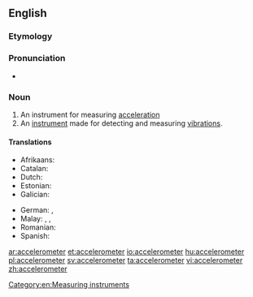 ==English==
{{wikipedia}}

===Etymology===
{{suffix|accelerate|meter}}

===Pronunciation===
* {{a|US}} {{IPA|/æk.ˌsɛl.ə.ˈrɑm.ə.tɚ/|/ɪk.ˌsɛl.ə.ˈrɑm.ə.tɚ/}}

===Noun===
{{en-noun}}

# An instrument for measuring [[acceleration]]
# An [[instrument]] made for detecting and measuring [[vibration]]s.

====Translations====
{{trans-top|instrument for measuring acceleration}}
* Afrikaans: {{t-|af|versnellingsmeter}}
* Catalan: {{t-|ca|acceleròmetre|m}}
* Dutch: {{t-|nl|versnellingsmeter|m}}
* Estonian: {{t-|et|kiirendusandur}}
* Galician: {{t-|gl|acelerómetro|m}}
{{trans-mid}}
* German: {{t-|de|Beschleunigungssensor|m}}, {{t-|de|Beschleunigungsmesser|m}}
* Malay: {{t-|ms|jangka pecut}}, {{t-|ms|meter pecut}}, {{t-|ms|akselerometer}}
* Romanian: {{t+|ro|accelerometru|n}}
* Spanish: {{t+|es|acelerómetro|m}}
{{trans-bottom}}

[[Category:en:Measuring instruments]]

[[ar:accelerometer]]
[[et:accelerometer]]
[[io:accelerometer]]
[[hu:accelerometer]]
[[pl:accelerometer]]
[[sv:accelerometer]]
[[ta:accelerometer]]
[[vi:accelerometer]]
[[zh:accelerometer]]
